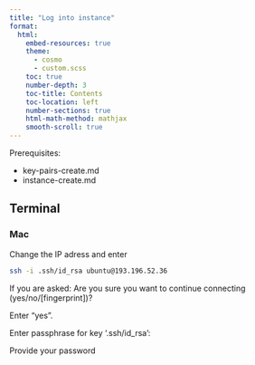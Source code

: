 ```yaml
---
title: "Log into instance" 
format: 
  html: 
    embed-resources: true
    theme: 
      - cosmo 
      - custom.scss 
    toc: true 
    number-depth: 3  
    toc-title: Contents 
    toc-location: left 
    number-sections: true 
    html-math-method: mathjax 
    smooth-scroll: true 
---
```


Prerequisites:

- key-pairs-create.md
- instance-create.md


## Terminal

### Mac

Change the IP adress and enter

```bash
ssh -i .ssh/id_rsa ubuntu@193.196.52.36
```

If you are asked: Are you sure you want to continue connecting (yes/no/[fingerprint])? 

Enter "yes".

Enter passphrase for key '.ssh/id_rsa':

Provide your password




